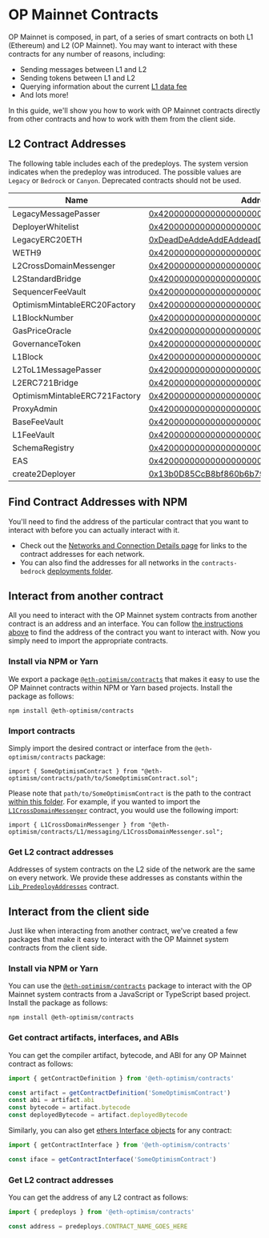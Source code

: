 # OP Mainnet Contracts

OP Mainnet is composed, in part, of a series of smart contracts on both L1 (Ethereum) and L2 (OP Mainnet).
You may want to interact with these contracts for any number of reasons, including:

- Sending messages between L1 and L2
- Sending tokens between L1 and L2
- Querying information about the current [L1 data fee](/transaction-fees/overview#the-l1-data-fee)
- And lots more!

In this guide, we'll show you how to work with OP Mainnet contracts directly from other contracts and how to work with them from the client side.

## L2 Contract Addresses

The following table includes each of the predeploys. The system version
indicates when the predeploy was introduced. The possible values are `Legacy`
or `Bedrock` or `Canyon`. Deprecated contracts should not be used.

| Name                          | Address                                                                                                                          | Introduced | Deprecated | Proxied |
| ----------------------------- | -------------------------------------------------------------------------------------------------------------------------------- | ---------- | ---------- |---------|
| LegacyMessagePasser           | [0x4200000000000000000000000000000000000000](https://optimistic.etherscan.io/address/0x4200000000000000000000000000000000000000) | Legacy     | Yes        | Yes     |
| DeployerWhitelist             | [0x4200000000000000000000000000000000000002](https://optimistic.etherscan.io/address/0x4200000000000000000000000000000000000002) | Legacy     | Yes        | Yes     |
| LegacyERC20ETH                | [0xDeadDeAddeAddEAddeadDEaDDEAdDeaDDeAD0000](https://optimistic.etherscan.io/address/0xdeaddeaddeaddeaddeaddeaddeaddeaddead0000) | Legacy     | Yes        | No      |
| WETH9                         | [0x4200000000000000000000000000000000000006](https://optimistic.etherscan.io/address/0x4200000000000000000000000000000000000006) | Legacy     | No         | No      |
| L2CrossDomainMessenger        | [0x4200000000000000000000000000000000000007](https://optimistic.etherscan.io/address/0x4200000000000000000000000000000000000007) | Legacy     | No         | Yes     |
| L2StandardBridge              | [0x4200000000000000000000000000000000000010](https://optimistic.etherscan.io/address/0x4200000000000000000000000000000000000010) | Legacy     | No         | Yes     |
| SequencerFeeVault             | [0x4200000000000000000000000000000000000011](https://optimistic.etherscan.io/address/0x4200000000000000000000000000000000000011) | Legacy     | No         | Yes     |
| OptimismMintableERC20Factory  | [0x4200000000000000000000000000000000000012](https://optimistic.etherscan.io/address/0x4200000000000000000000000000000000000012) | Legacy     | No         | Yes     |
| L1BlockNumber                 | [0x4200000000000000000000000000000000000013](https://optimistic.etherscan.io/address/0x4200000000000000000000000000000000000013) | Legacy     | Yes        | Yes     |
| GasPriceOracle                | [0x420000000000000000000000000000000000000F](https://optimistic.etherscan.io/address/0x420000000000000000000000000000000000000F) | Legacy     | No         | Yes     |
| GovernanceToken               | [0x4200000000000000000000000000000000000042](https://optimistic.etherscan.io/address/0x4200000000000000000000000000000000000042) | Legacy     | No         | No      |
| L1Block                       | [0x4200000000000000000000000000000000000015](https://optimistic.etherscan.io/address/0x4200000000000000000000000000000000000015) | Bedrock    | No         | Yes     |
| L2ToL1MessagePasser           | [0x4200000000000000000000000000000000000016](https://optimistic.etherscan.io/address/0x4200000000000000000000000000000000000016) | Bedrock    | No         | Yes     |
| L2ERC721Bridge                | [0x4200000000000000000000000000000000000014](https://optimistic.etherscan.io/address/0x4200000000000000000000000000000000000014) | Legacy     | No         | Yes     |
| OptimismMintableERC721Factory | [0x4200000000000000000000000000000000000017](https://optimistic.etherscan.io/address/0x4200000000000000000000000000000000000017) | Bedrock    | No         | Yes     |
| ProxyAdmin                    | [0x4200000000000000000000000000000000000018](https://optimistic.etherscan.io/address/0x4200000000000000000000000000000000000018) | Bedrock    | No         | Yes     |
| BaseFeeVault                  | [0x4200000000000000000000000000000000000019](https://optimistic.etherscan.io/address/0x4200000000000000000000000000000000000019) | Bedrock    | No         | Yes     |
| L1FeeVault                    | [0x420000000000000000000000000000000000001a](https://optimistic.etherscan.io/address/0x420000000000000000000000000000000000001a) | Bedrock    | No         | Yes     |
| SchemaRegistry                | [0x4200000000000000000000000000000000000020](https://optimistic.etherscan.io/address/0x4200000000000000000000000000000000000020) | Bedrock    | No         | Yes     |
| EAS                           | [0x4200000000000000000000000000000000000021](https://optimistic.etherscan.io/address/0x4200000000000000000000000000000000000021) | Bedrock    | No         | Yes     |
| create2Deployer               | [0x13b0D85CcB8bf860b6b79AF3029fCA081AE9beF2](https://optimistic.etherscan.io/address/0x13b0D85CcB8bf860b6b79AF3029fCA081AE9beF2) | Canyon     | No         | No      |

## Find Contract Addresses with NPM

You'll need to find the address of the particular contract that you want to interact with before you can actually interact with it.
- Check out the [Networks and Connection Details page](/op-networks) for links to the contract addresses for each network.
- You can also find the addresses for all networks in the `contracts-bedrock` [deployments folder](https://github.com/ethereum-optimism/optimism/tree/master/packages/contracts-bedrock/deployments).

## Interact from another contract

All you need to interact with the OP Mainnet system contracts from another contract is an address and an interface.
You can follow [the instructions above](#find-contract-addresses) to find the address of the contract you want to interact with.
Now you simply need to import the appropriate contracts.

### Install via NPM or Yarn

We export a package [`@eth-optimism/contracts`](https://www.npmjs.com/package/@eth-optimism/contracts?activeTab=readme) that makes it easy to use the OP Mainnet contracts within NPM or Yarn based projects.
Install the package as follows:

```
npm install @eth-optimism/contracts
```

### Import contracts

Simply import the desired contract or interface from the `@eth-optimism/contracts` package:

```solidity
import { SomeOptimismContract } from "@eth-optimism/contracts/path/to/SomeOptimismContract.sol";
```

Please note that `path/to/SomeOptimismContract` is the path to the contract [within this folder](https://github.com/ethereum-optimism/optimism/tree/develop/packages/contracts/contracts).
For example, if you wanted to import the [`L1CrossDomainMessenger`](https://github.com/ethereum-optimism/optimism/blob/develop/packages/contracts/contracts/L1/messaging/L1CrossDomainMessenger.sol) contract, you would use the following import:

```solidity
import { L1CrossDomainMessenger } from "@eth-optimism/contracts/L1/messaging/L1CrossDomainMessenger.sol";
```

### Get L2 contract addresses

Addresses of system contracts on the L2 side of the network are the same on every network.
We provide these addresses as constants within the [`Lib_PredeployAddresses`](https://github.com/ethereum-optimism/optimism/blob/develop/packages/contracts/contracts/libraries/constants/Lib_PredeployAddresses.sol) contract.

## Interact from the client side

Just like when interacting from another contract, we've created a few packages that make it easy to interact with the OP Mainnet system contracts from the client side.

### Install via NPM or Yarn

You can use the [`@eth-optimism/contracts`](https://www.npmjs.com/package/@eth-optimism/contracts?activeTab=readme) package to interact with the OP Mainnet system contracts from a JavaScript or TypeScript based project.
Install the package as follows:

```
npm install @eth-optimism/contracts
```

### Get contract artifacts, interfaces, and ABIs

You can get the compiler artifact, bytecode, and ABI for any OP Mainnet contract as follows:

```ts
import { getContractDefinition } from '@eth-optimism/contracts'

const artifact = getContractDefinition('SomeOptimismContract')
const abi = artifact.abi
const bytecode = artifact.bytecode
const deployedBytecode = artifact.deployedBytecode
```

Similarly, you can also get [ethers Interface objects](https://docs.ethers.io/v5/api/utils/abi/interface/) for any contract:

```ts
import { getContractInterface } from '@eth-optimism/contracts'

const iface = getContractInterface('SomeOptimismContract')
```

### Get L2 contract addresses

You can get the address of any L2 contract as follows:

```ts
import { predeploys } from '@eth-optimism/contracts'

const address = predeploys.CONTRACT_NAME_GOES_HERE
```
